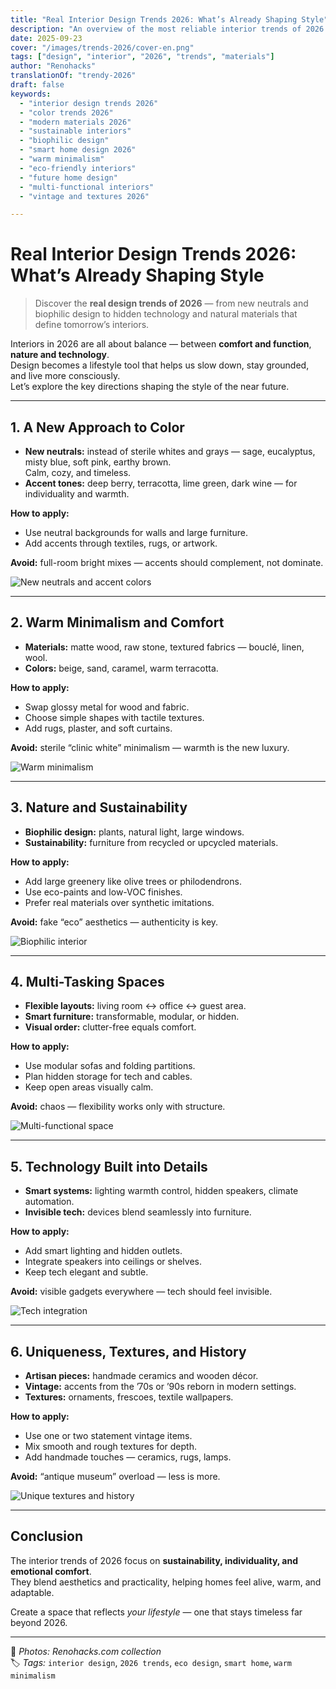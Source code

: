 ```yaml
---
title: "Real Interior Design Trends 2026: What’s Already Shaping Style"
description: "An overview of the most reliable interior trends of 2026 — colors, materials, functionality, and technology at the core."
date: 2025-09-23
cover: "/images/trends-2026/cover-en.png"
tags: ["design", "interior", "2026", "trends", "materials"]
author: "Renohacks"
translationOf: "trendy-2026"
draft: false
keywords:
  - "interior design trends 2026"
  - "color trends 2026"
  - "modern materials 2026"
  - "sustainable interiors"
  - "biophilic design"
  - "smart home design 2026"
  - "warm minimalism"
  - "eco-friendly interiors"
  - "future home design"
  - "multi-functional interiors"
  - "vintage and textures 2026"

---
```


# Real Interior Design Trends 2026: What’s Already Shaping Style

> Discover the **real design trends of 2026** — from new neutrals and biophilic design to hidden technology and natural materials that define tomorrow’s interiors.

Interiors in 2026 are all about balance — between **comfort and function**, **nature and technology**.  
Design becomes a lifestyle tool that helps us slow down, stay grounded, and live more consciously.  
Let’s explore the key directions shaping the style of the near future.

---

##  1. A New Approach to Color

- **New neutrals:** instead of sterile whites and grays — sage, eucalyptus, misty blue, soft pink, earthy brown.  
Calm, cozy, and timeless.
- **Accent tones:** deep berry, terracotta, lime green, dark wine — for individuality and warmth.

**How to apply:**
- Use neutral backgrounds for walls and large furniture.
- Add accents through textiles, rugs, or artwork.

**Avoid:** full-room bright mixes — accents should complement, not dominate.

![New neutrals and accent colors](/images/trends-2026/colors.png)

---

##  2. Warm Minimalism and Comfort

- **Materials:** matte wood, raw stone, textured fabrics — bouclé, linen, wool.
- **Colors:** beige, sand, caramel, warm terracotta.

**How to apply:**
- Swap glossy metal for wood and fabric.
- Choose simple shapes with tactile textures.
- Add rugs, plaster, and soft curtains.

**Avoid:** sterile “clinic white” minimalism — warmth is the new luxury.

![Warm minimalism](/images/trends-2026/warm-minimalism.png)

---

##  3. Nature and Sustainability

- **Biophilic design:** plants, natural light, large windows.
- **Sustainability:** furniture from recycled or upcycled materials.

**How to apply:**
- Add large greenery like olive trees or philodendrons.
- Use eco-paints and low-VOC finishes.
- Prefer real materials over synthetic imitations.

**Avoid:** fake “eco” aesthetics — authenticity is key.

![Biophilic interior](/images/trends-2026/biophilic.png)

---

##  4. Multi-Tasking Spaces

- **Flexible layouts:** living room ↔ office ↔ guest area.
- **Smart furniture:** transformable, modular, or hidden.
- **Visual order:** clutter-free equals comfort.

**How to apply:**
- Use modular sofas and folding partitions.
- Plan hidden storage for tech and cables.
- Keep open areas visually calm.

**Avoid:** chaos — flexibility works only with structure.

![Multi-functional space](/images/trends-2026/multifunctional.png)

---

##  5. Technology Built into Details

- **Smart systems:** lighting warmth control, hidden speakers, climate automation.
- **Invisible tech:** devices blend seamlessly into furniture.

**How to apply:**
- Add smart lighting and hidden outlets.
- Integrate speakers into ceilings or shelves.
- Keep tech elegant and subtle.

**Avoid:** visible gadgets everywhere — tech should feel invisible.

![Tech integration](/images/trends-2026/smart-tech.png)

---

##  6. Uniqueness, Textures, and History

- **Artisan pieces:** handmade ceramics and wooden décor.
- **Vintage:** accents from the ’70s or ’90s reborn in modern settings.
- **Textures:** ornaments, frescoes, textile wallpapers.

**How to apply:**
- Use one or two statement vintage items.
- Mix smooth and rough textures for depth.
- Add handmade touches — ceramics, rugs, lamps.

**Avoid:** “antique museum” overload — less is more.

![Unique textures and history](/images/trends-2026/vintage.png)

---

##  Conclusion

The interior trends of 2026 focus on **sustainability, individuality, and emotional comfort**.  
They blend aesthetics and practicality, helping homes feel alive, warm, and adaptable.

Create a space that reflects *your lifestyle* — one that stays timeless far beyond 2026.

---

📸 *Photos: Renohacks.com collection*  
🏷️ *Tags:* `interior design`, `2026 trends`, `eco design`, `smart home`, `warm minimalism`
